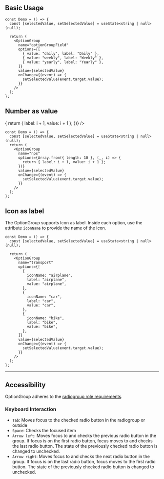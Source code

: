 
## Basic Usage

<Preview className="block">
  <Demo
    options={[
      { value: "daily", label: "Daily" },
      { value: "weekly", label: "Weekly" },
      { value: "yearly", label: "Yearly" },
    ]}
  />
</Preview>

```tsx sandbox
const Demo = () => {
  const [selectedValue, setSelectedValue] = useState<string | null>(null);

  return (
    <OptionGroup
      name="optionGroupField"
      options={[
        { value: "daily", label: "Daily" },
        { value: "weekly", label: "Weekly" },
        { value: "yearly", label: "Yearly" },
      ]}
      value={selectedValue}
      onChange={(event) => {
        setSelectedValue(event.target.value);
      }}
    />
  );
};
```

## Number as value

<Preview className="block">
  <Demo
    options={Array.from({ length: 10 }, (_, i) => {
      return { label: i + 1, value: i + 1 };
    })}
  />
</Preview>

```tsx sandbox
const Demo = () => {
  const [selectedValue, setSelectedValue] = useState<string | null>(null);
  return (
    <OptionGroup
      name="nps"
      options={Array.from({ length: 10 }, (_, i) => {
        return { label: i + 1, value: i + 1 };
      })}
      value={selectedValue}
      onChange={(event) => {
        setSelectedValue(event.target.value);
      }}
    />
  );
};
```

## Icon as label

The OptionGroup supports Icon as label. Inside each option, use the attribute `iconName` to provide the name of the icon.

<Preview className="block">
  <Demo
    options={[
      {
        iconName: "airplane",
        label: "airplane",
        value: "airplane",
      },
      {
        iconName: "car",
        label: "car",
        value: "car",
      },
      {
        iconName: "bike",
        label: "bike",
        value: "bike",
      },
    ]}
  />
</Preview>

```tsx sandbox
const Demo = () => {
  const [selectedValue, setSelectedValue] = useState<string | null>(null);

  return (
    <OptionGroup
      name="transport"
      options={[
        {
          iconName: "airplane",
          label: "airplane",
          value: "airplane",
        },
        {
          iconName: "car",
          label: "car",
          value: "car",
        },
        {
          iconName: "bike",
          label: "bike",
          value: "bike",
        },
      ]}
      value={selectedValue}
      onChange={(event) => {
        setSelectedValue(event.target.value);
      }}
    />
  );
};
```

---

## Accessibility

OptionGroup adheres to the [radiogroup role requirements](https://www.w3.org/TR/wai-aria-1.2/#radiogroup).

### Keyboard Interaction

- `Tab`: Moves focus to the checked radio button in the radiogroup or outside
- `Space`: Checks the focused item
- `Arrow left`: Moves focus to and checks the previous radio button in the group. If focus is on the first radio button, focus moves to and checks the last radio button. The state of the previously checked radio button is changed to unchecked.
- `Arrow right`: Moves focus to and checks the next radio button in the group. If focus is on the last radio button, focus moves to the first radio button. The state of the previously checked radio button is changed to unchecked.
